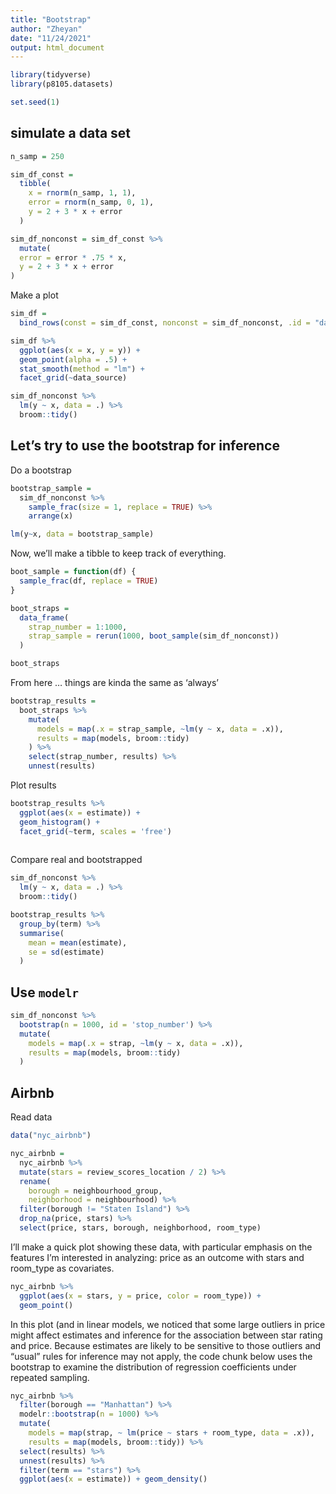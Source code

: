 ```yaml
---
title: "Bootstrap"
author: "Zheyan"
date: "11/24/2021"
output: html_document
---
```


```r
library(tidyverse)
library(p8105.datasets)

set.seed(1)
```

## simulate a data set

```r
n_samp = 250

sim_df_const = 
  tibble(
    x = rnorm(n_samp, 1, 1),
    error = rnorm(n_samp, 0, 1),
    y = 2 + 3 * x + error
  )

sim_df_nonconst = sim_df_const %>% 
  mutate(
  error = error * .75 * x,
  y = 2 + 3 * x + error
)
```

Make a plot

```r
sim_df = 
  bind_rows(const = sim_df_const, nonconst = sim_df_nonconst, .id = "data_source") 

sim_df %>% 
  ggplot(aes(x = x, y = y)) + 
  geom_point(alpha = .5) +
  stat_smooth(method = "lm") +
  facet_grid(~data_source) 
```


```r
sim_df_nonconst %>% 
  lm(y ~ x, data = .) %>% 
  broom::tidy()
```

## Let's try to use the bootstrap for inference

Do a bootstrap

```r
bootstrap_sample = 
  sim_df_nonconst %>% 
    sample_frac(size = 1, replace = TRUE) %>% 
    arrange(x)

lm(y~x, data = bootstrap_sample)
```


Now, we'll make a tibble to keep track of everything.

```r
boot_sample = function(df) {
  sample_frac(df, replace = TRUE)
}

boot_straps = 
  data_frame(
    strap_number = 1:1000,
    strap_sample = rerun(1000, boot_sample(sim_df_nonconst))
  )

boot_straps
```


From here ... things are kinda the same as 'always'

```r
bootstrap_results = 
  boot_straps %>% 
    mutate(
      models = map(.x = strap_sample, ~lm(y ~ x, data = .x)),
      results = map(models, broom::tidy)
    ) %>% 
    select(strap_number, results) %>% 
    unnest(results)

```


Plot results

```r
bootstrap_results %>% 
  ggplot(aes(x = estimate)) +
  geom_histogram() +
  facet_grid(~term, scales = 'free')
  
```

Compare real and bootstrapped

```r
sim_df_nonconst %>% 
  lm(y ~ x, data = .) %>% 
  broom::tidy()

bootstrap_results %>% 
  group_by(term) %>% 
  summarise(
    mean = mean(estimate),
    se = sd(estimate)
  )
```


## Use `modelr`


```r
sim_df_nonconst %>% 
  bootstrap(n = 1000, id = 'stop_number') %>% 
  mutate(
    models = map(.x = strap, ~lm(y ~ x, data = .x)),
    results = map(models, broom::tidy)
  )

```


## Airbnb

Read data

```r
data("nyc_airbnb")

nyc_airbnb = 
  nyc_airbnb %>% 
  mutate(stars = review_scores_location / 2) %>% 
  rename(
    borough = neighbourhood_group,
    neighborhood = neighbourhood) %>% 
  filter(borough != "Staten Island") %>% 
  drop_na(price, stars) %>% 
  select(price, stars, borough, neighborhood, room_type)
```

I’ll make a quick plot showing these data, with particular emphasis on the features I’m interested in analyzing: price as an outcome with stars and room_type as covariates.

```r
nyc_airbnb %>% 
  ggplot(aes(x = stars, y = price, color = room_type)) + 
  geom_point() 
```

In this plot (and in linear models, we noticed that some large outliers in price might affect estimates and inference for the association between star rating and price. Because estimates are likely to be sensitive to those outliers and “usual” rules for inference may not apply, the code chunk below uses the bootstrap to examine the distribution of regression coefficients under repeated sampling.

```r
nyc_airbnb %>% 
  filter(borough == "Manhattan") %>% 
  modelr::bootstrap(n = 1000) %>% 
  mutate(
    models = map(strap, ~ lm(price ~ stars + room_type, data = .x)),
    results = map(models, broom::tidy)) %>% 
  select(results) %>% 
  unnest(results) %>% 
  filter(term == "stars") %>% 
  ggplot(aes(x = estimate)) + geom_density()

```

























